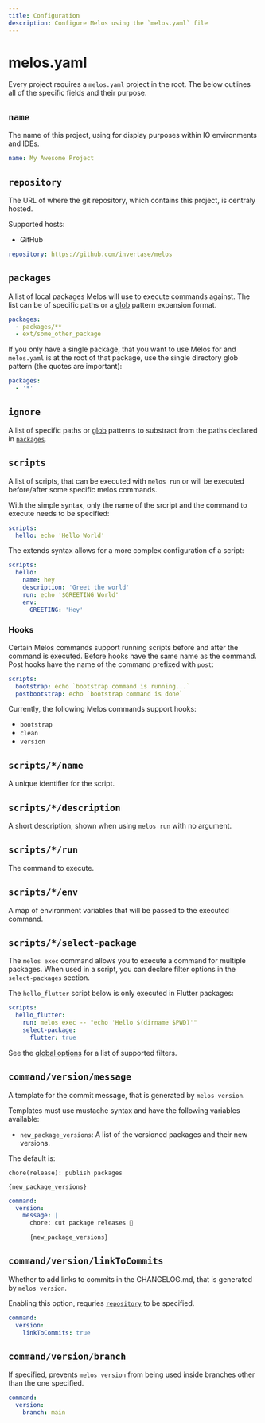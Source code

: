 ```yaml
---
title: Configuration
description: Configure Melos using the `melos.yaml` file
---
```

# melos.yaml

Every project requires a `melos.yaml` project in the root. The below outlines
all of the specific fields and their purpose.

## `name`

The name of this project, using for display purposes within IO environments and IDEs.

```yaml
name: My Awesome Project
```

## `repository`

The URL of where the git repository, which contains this project, is centraly hosted.

Supported hosts:

- GitHub

```yaml
repository: https://github.com/invertase/melos
```

## `packages`

A list of local packages Melos will use to execute commands against.  The list can be
of specific paths or a [glob](https://docs.python.org/3/library/glob.html) pattern expansion format.

```yaml
packages:
  - packages/**
  - ext/some_other_package
```

If you only have a single package, that you want to use Melos for and `melos.yaml` is at the root of
that package, use the single directory glob pattern (the quotes are important):

```yaml
packages:
  - '*'
```

## `ignore`

A list of specific paths or [glob](https://docs.python.org/3/library/glob.html) patterns to substract
from the paths declared in [`packages`](#packages).

## `scripts`

A list of scripts, that can be executed with `melos run` or will be executed before/after some
specific melos commands.

With the simple syntax, only the name of the srcript and the command to execute needs to be specified:

```yaml
scripts:
  hello: echo 'Hello World'
```

The extends syntax allows for a more complex configuration of a script:

```yaml
scripts:
  hello:
    name: hey
    description: 'Greet the world'
    run: echo '$GREETING World'
    env:
      GREETING: 'Hey'
```

### Hooks

Certain Melos commands support running scripts before and after the command is executed.
Before hooks have the same name as the command. Post hooks have the name of the command prefixed with `post`:

```yaml
scripts:
  bootstrap: echo `bootstrap command is running...`
  postbootstrap: echo `bootstrap command is done`
```

Currently, the following Melos commands support hooks:

- `bootstrap`
- `clean`
- `version`

## `scripts/*/name`

A unique identifier for the script.

## `scripts/*/description`

A short description, shown when using `melos run` with no argument.

## `scripts/*/run`

The command to execute.

## `scripts/*/env`

A map of environment variables that will be passed to the executed command.

## `scripts/*/select-package`

The `melos exec` command allows you to execute a command for multiple packages. When used
in a script, you can declare filter options in the `select-packages` section.

The `hello_flutter` script below is only executed in Flutter packages:

```yaml
scripts:
  hello_flutter:
    run: melos exec -- "echo 'Hello $(dirname $PWD)'"
    select-package:
      flutter: true
```

See the [global options](/commands#global-options) for a list of supported filters.

## `command/version/message`

A template for the commit message, that is generated by `melos version`.

Templates must use mustache syntax and have the following variables available:

- `new_package_versions`: A list of the versioned packages and their new versions.

The default is:
```
chore(release): publish packages

{new_package_versions}
```

```yaml
command:
  version:
    message: |
      chore: cut package releases 🎉

      {new_package_versions}
```

## `command/version/linkToCommits`

Whether to add links to commits in the CHANGELOG.md, that is generated by `melos version`.

Enabling this option, requries [`repository`](#repository) to be specified.

```yaml
command:
  version:
    linkToCommits: true
```

## `command/version/branch`

If specified, prevents `melos version` from being used inside branches other than the one specified.

```yaml
command:
  version:
    branch: main
```
